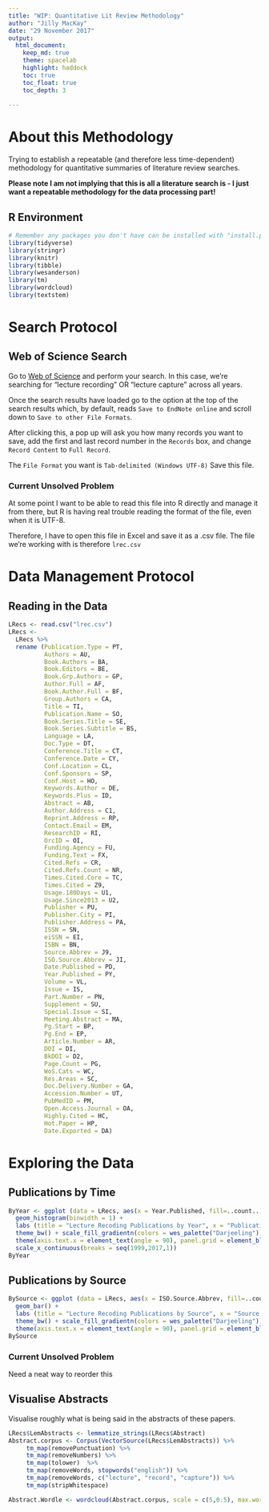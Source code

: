 ---
title: "WIP: Quantitative Lit Review Methodology"
author: "Jilly MacKay"
date: "29 November 2017"
output: 
  html_document:
    keep_md: true
    theme: spacelab
    highlight: haddock
    toc: true 
    toc_float: true
    toc_depth: 3
    
---
# About this Methodology
Trying to establish a repeatable (and therefore less time-dependent) methodology for quantitative summaries of literature review searches.

**Please note I am not implying that this is all a literature search is - I just want a repeatable methodology for the data processing part!**

## R Environment
```{r}
# Remember any packages you don't have can be installed with "install.packages("package.name")"
library(tidyverse)
library(stringr)
library(knitr)
library(tibble)
library(wesanderson)
library(tm)
library(wordcloud)
library(textstem)
```

# Search Protocol
## Web of Science Search
Go to [Web of Science](https://webofknowledge.com/) and perform your search. In this case, we're searching for "lecture recording" OR "lecture capture" across all years. 

Once the search results have loaded go to the option at the top of the search results which, by default, reads `Save to EndNote online` and scroll down to `Save to other File Formats`. 

After clicking this, a pop up will ask you how many records you want to save, add the first and last record number in the `Records` box, and change `Record Content` to `Full Record`.

The `File Format` you want is `Tab-delimited (Windows UTF-8)`
Save this file. 

### Current Unsolved Problem
At some point I want to be able to read this file into R directly and manage it from there, but R is having real trouble reading the format of the file, even when it is UTF-8. 

Therefore, I have to open this file in Excel and save it as a .csv file. The file we're working with is therefore `lrec.csv`



# Data Management Protocol
## Reading in the Data
```{r}
LRecs <- read.csv("lrec.csv")
LRecs <- 
  LRecs %>%
  rename (Publication.Type = PT, 
          Authors = AU, 
          Book.Authors = BA, 
          Book.Editors = BE, 
          Book.Grp.Authors = GP, 
          Author.Full = AF, 
          Book.Author.Full = BF, 
          Group.Authors = CA, 
          Title = TI, 
          Publication.Name = SO, 
          Book.Series.Title = SE, 
          Book.Series.Subtitle = BS, 
          Language = LA, 
          Doc.Type = DT, 
          Conference.Title = CT, 
          Conference.Date = CY, 
          Conf.Location = CL, 
          Conf.Sponsors = SP, 
          Conf.Host = HO, 
          Keywords.Author = DE, 
          Keywords.Plus = ID, 
          Abstract = AB, 
          Author.Address = C1, 
          Reprint.Address = RP, 
          Contact.Email = EM, 
          ResearchID = RI, 
          OrcID = OI, 
          Funding.Agency = FU, 
          Funding.Text = FX, 
          Cited.Refs = CR, 
          Cited.Refs.Count = NR, 
          Times.Cited.Core = TC, 
          Times.Cited = Z9, 
          Usage.180Days = U1, 
          Usage.Since2013 = U2, 
          Publisher = PU, 
          Publisher.City = PI, 
          Publisher.Address = PA, 
          ISSN = SN, 
          eiSSN = EI, 
          ISBN = BN, 
          Source.Abbrev = J9, 
          ISO.Source.Abbrev = JI, 
          Date.Published = PD, 
          Year.Published = PY, 
          Volume = VL, 
          Issue = IS, 
          Part.Number = PN, 
          Supplement = SU, 
          Special.Issue = SI, 
          Meeting.Abstract = MA, 
          Pg.Start = BP, 
          Pg.End = EP,
          Article.Number = AR, 
          DOI = DI, 
          BkDOI = D2, 
          Page.Count = PG, 
          WoS.Cats = WC, 
          Res.Areas = SC, 
          Doc.Delivery.Number = GA, 
          Accession.Number = UT, 
          PubMedID = PM, 
          Open.Access.Journal = OA, 
          Highly.Cited = HC, 
          Hot.Paper = HP, 
          Date.Exported = DA)
```




# Exploring the Data
## Publications by Time
```{r}
ByYear <- ggplot (data = LRecs, aes(x = Year.Published, fill=..count..)) + 
  geom_histogram(binwidth = 1) + 
  labs (title = "Lecture Recoding Publications by Year", x = "Publication Year") + 
  theme_bw() + scale_fill_gradientn(colors = wes_palette("Darjeeling"))  + 
  theme(axis.text.x = element_text(angle = 90), panel.grid = element_blank()) + 
  scale_x_continuous(breaks = seq(1999,2017,1))
ByYear
```

## Publications by Source
```{r}
BySource <- ggplot (data = LRecs, aes(x = ISO.Source.Abbrev, fill=..count..)) + 
  geom_bar() + 
  labs (title = "Lecture Recoding Publications by Source", x = "Source Name") + 
  theme_bw() + scale_fill_gradientn(colors = wes_palette("Darjeeling"))  + 
  theme(axis.text.x = element_text(angle = 90), panel.grid = element_blank())
BySource
```

### Current Unsolved Problem
Need a neat way to reorder this


## Visualise Abstracts
Visualise roughly what is being said in the abstracts of these papers.
```{r}
LRecs$LemAbstracts <- lemmatize_strings(LRecs$Abstract)
Abstract.corpus <- Corpus(VectorSource(LRecs$LemAbstracts)) %>%
     tm_map(removePunctuation) %>%
     tm_map(removeNumbers) %>%
     tm_map(tolower)  %>%
     tm_map(removeWords, stopwords("english")) %>%
     tm_map(removeWords, c("lecture", "record", "capture")) %>%
     tm_map(stripWhitespace)

Abstract.Wordle <- wordcloud(Abstract.corpus, scale = c(5,0.5), max.words = 100, random.order = FALSE, random.color = FALSE, rot.per = 0, use.r.layout = FALSE, colors = wes_palette("Darjeeling"))

```

